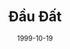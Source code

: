 ---
slug: "/dau-dat"
cover: "./dau-dat_8-4.jpg"
date: "1999-10-19"
title: "Đầu Đất"
areas:
  - Love you until the end of the world.
---